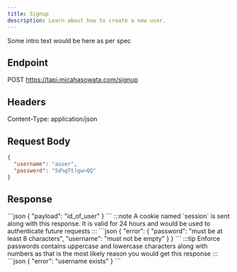 ```yaml
---
title: Signup
description: Learn about how to create a new user.
---
```


Some intro text would be here as per spec

## Endpoint
POST https://tapi.micahasowata.com/signup

## Headers
Content-Type: application/json

## Request Body
```json
{
  "username": "auser",
  "password": "5d%gTt)gw>QQ"
}
```

## Response

<Tabs>
  <TabItem label="201 Created">
    ```json
    {
      "payload": "id_of_user"
    }
    ```
    :::note
      A cookie named `session` is sent along with this response. It is valid for 24 hours and would be used to authenticate future requests
    :::
  </TabItem>
  <TabItem label="422 Unprocessable Entity">
    ```json
    {
      "error": {
        "password": "must be at least 8 characters",
        "username": "must not be empty"
      }
    }
    ```
    :::tip
      Enforce passwords contains uppercase and lowercase characters along with numbers as that is the most likely reason you would get this response
    :::
  </TabItem>
  <TabItem label="409 Conflict">
    ```json
    {
      "error": "username exists"
    }
    ```
  </TabItem>
</Tabs>

